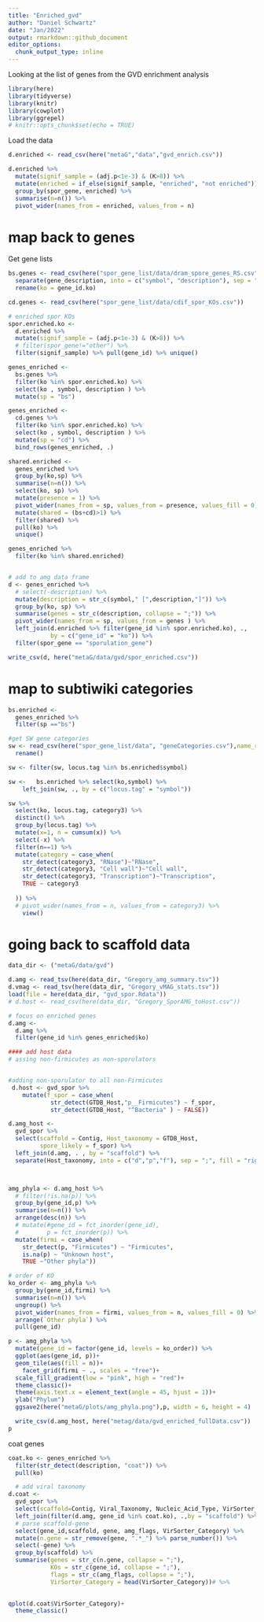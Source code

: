 ```yaml
---
title: "Enriched_gvd"
author: "Daniel Schwartz"
date: "Jan/2022"
output: rmarkdown::github_document
editor_options: 
  chunk_output_type: inline
---
```


Looking at the list of genes from the GVD enrichment analysis

```r
library(here)
library(tidyverse)
library(knitr)
library(cowplot)
library(ggrepel)
# knitr::opts_chunk$set(echo = TRUE)
```

Load the data

```r
d.enriched <- read_csv(here("metaG","data","gvd_enrich.csv"))

d.enriched %>% 
  mutate(signif_sample = (adj.p<1e-3) & (K>8)) %>% 
  mutate(enriched = if_else(signif_sample, "enriched", "not enriched")) %>% 
  group_by(spor_gene, enriched) %>% 
  summarise(n=n()) %>% 
  pivot_wider(names_from = enriched, values_from = n)
```
# map back to genes

Get gene lists

```r
bs.genes <- read_csv(here("spor_gene_list/data/dram_spore_genes_RS.csv")) %>% 
  separate(gene_description, into = c("symbol", "description"), sep = ";") %>% 
  rename(ko = gene_id.ko)

cd.genes <- read_csv(here("spor_gene_list/data/cdif_spor_KOs.csv"))

# enriched spor KOs
spor.enriched.ko <- 
  d.enriched %>% 
  mutate(signif_sample = (adj.p<1e-3) & (K>8)) %>% 
  # filter(spor_gene!="other") %>% 
  filter(signif_sample) %>% pull(gene_id) %>% unique()

genes_enriched <- 
  bs.genes %>% 
  filter(ko %in% spor.enriched.ko) %>% 
  select(ko , symbol, description ) %>% 
  mutate(sp = "bs")

genes_enriched <-
  cd.genes %>% 
  filter(ko %in% spor.enriched.ko) %>% 
  select(ko , symbol, description ) %>% 
  mutate(sp = "cd") %>% 
  bind_rows(genes_enriched, .)

shared.enriched <- 
  genes_enriched %>% 
  group_by(ko,sp) %>% 
  summarise(n=n()) %>% 
  select(ko, sp) %>% 
  mutate(presence = 1) %>% 
  pivot_wider(names_from = sp, values_from = presence, values_fill = 0) %>% 
  mutate(shared = (bs+cd)>1) %>% 
  filter(shared) %>% 
  pull(ko) %>% 
  unique()

genes_enriched %>% 
  filter(ko %in% shared.enriched) 


# add to amg data frame
d <- genes_enriched %>% 
  # select(-description) %>% 
  mutate(description = str_c(symbol," [",description,"]")) %>% 
  group_by(ko, sp) %>% 
  summarise(genes = str_c(description, collapse = ";")) %>% 
  pivot_wider(names_from = sp, values_from = genes ) %>% 
  left_join(d.enriched %>% filter(gene_id %in% spor.enriched.ko), .,
            by = c("gene_id" = "ko")) %>% 
  filter(spor_gene == "sporulation_gene") 

write_csv(d, here("metaG/data/gvd/spor_enriched.csv"))

```
# map to subtiwiki categories

```r
bs.enriched <- 
  genes_enriched %>% 
  filter(sp =="bs")

#get SW gene categories
sw <- read_csv(here("spor_gene_list/data", "geneCategories.csv"),name_repair = "universal") %>% 
  rename()

sw <- filter(sw, locus.tag %in% bs.enriched$symbol) 

sw <-   bs.enriched %>% select(ko,symbol) %>% 
    left_join(sw, ., by = c("locus.tag" = "symbol"))

sw %>% 
  select(ko, locus.tag, category3) %>% 
  distinct() %>% 
  group_by(locus.tag) %>% 
  mutate(x=1, n = cumsum(x)) %>% 
  select(-x) %>% 
  filter(n==1) %>% 
  mutate(category = case_when(
    str_detect(category3, "RNase")~"RNase",
    str_detect(category3, "Cell wall")~"Cell wall",
    str_detect(category3, "Transcription")~"Transcription",
    TRUE ~ category3
    
  )) %>% 
  # pivot_wider(names_from = n, values_from = category3) %>%
    view()  
```


# going back to scaffold data

```r

data_dir <- ("metaG/data/gvd")

d.amg <- read_tsv(here(data_dir, "Gregory_amg_summary.tsv"))
d.vmag <- read_tsv(here(data_dir, "Gregory_vMAG_stats.tsv"))
load(file = here(data_dir, "gvd_spor.Rdata"))
# d.host <- read_csv(here(data_dir, "Gregory_SporAMG_toHost.csv"))

# focus on enriched genes
d.amg <- 
  d.amg %>%
  filter(gene_id %in% genes_enriched$ko)

#### add host data
# assing non-firmicutes as non-sporulators


#adding non-sporulator to all non-Firmicutes
 d.host <- gvd_spor %>% 
    mutate(f_spor = case_when(
            str_detect(GTDB_Host,"p__Firmicutes") ~ f_spor,
            str_detect(GTDB_Host, "^Bacteria" ) ~ FALSE))

d.amg_host <- 
  gvd_spor %>% 
  select(scaffold = Contig, Host_taxonomy = GTDB_Host,
         spore_likely = f_spor) %>% 
  left_join(d.amg, . , by = "scaffold") %>% 
  separate(Host_taxonomy, into = c("d","p","f"), sep = ";", fill = "right")



amg_phyla <- d.amg_host %>%
  # filter(!is.na(p)) %>% 
  group_by(gene_id,p) %>% 
  summarise(n=n()) %>%
  arrange(desc(n)) %>% 
  # mutate(#gene_id = fct_inorder(gene_id),
  #        p = fct_inorder(p)) %>% 
  mutate(firmi = case_when(
    str_detect(p, "Firmicutes") ~ "Firmicutes",
    is.na(p) ~ "Unknown host",
    TRUE ~"Other phyla"))

# order of KO
ko_order <- amg_phyla %>% 
  group_by(gene_id,firmi) %>% 
  summarise(n=n()) %>% 
  ungroup() %>% 
  pivot_wider(names_from = firmi, values_from = n, values_fill = 0) %>% 
  arrange(`Other phyla`) %>% 
  pull(gene_id)

p <- amg_phyla %>% 
  mutate(gene_id = factor(gene_id, levels = ko_order)) %>% 
  ggplot(aes(gene_id, p))+
  geom_tile(aes(fill = n))+
    facet_grid(firmi ~ ., scales = "free")+
  scale_fill_gradient(low = "pink", high = "red")+
  theme_classic()+
  theme(axis.text.x = element_text(angle = 45, hjust = 1))+
  ylab("Phylum")
  ggsave2(here("metaG/plots/amg_phyla.png"),p, width = 6, height = 4)

  write_csv(d.amg_host, here("metag/data/gvd_enriched_fullData.csv"))
p
```

coat genes
```r
coat.ko <- genes_enriched %>% 
  filter(str_detect(description, "coat")) %>% 
  pull(ko)

  # add viral taxonomy
d.coat <- 
  gvd_spor %>% 
  select(scaffold=Contig, Viral_Taxonomy, Nucleic_Acid_Type, VirSorter_Category) %>% 
  left_join(filter(d.amg, gene_id %in% coat.ko), .,by = "scaffold") %>% 
  # parse scaffold-gene
  select(gene_id,scaffold, gene, amg_flags, VirSorter_Category) %>% 
  mutate(n.gene = str_remove(gene, ".*_") %>% parse_number()) %>% 
  select(-gene) %>% 
  group_by(scaffold) %>% 
  summarise(genes = str_c(n.gene, collapse = ";"),
            KOs = str_c(gene_id, collapse = ";"),
            flags = str_c(amg_flags, collapse = ";"),
            VirSorter_Category = head(VirSorter_Category))# %>% 
  

qplot(d.coat$VirSorter_Category)+
  theme_classic()
  
```

